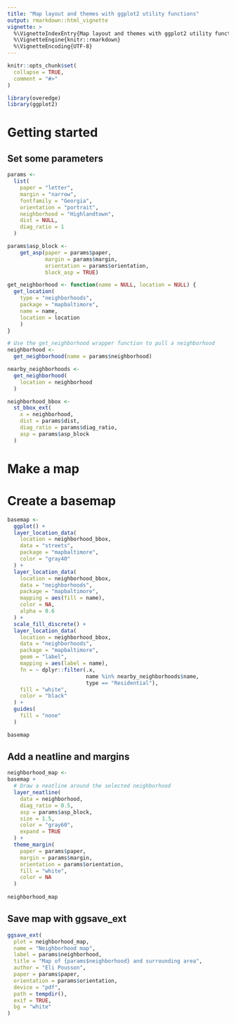 ```yaml
---
title: "Map layout and themes with ggplot2 utility functions"
output: rmarkdown::html_vignette
vignette: >
  %\VignetteIndexEntry{Map layout and themes with ggplot2 utility functions}
  %\VignetteEngine{knitr::rmarkdown}
  %\VignetteEncoding{UTF-8}
---
```


```r
knitr::opts_chunk$set(
  collapse = TRUE,
  comment = "#>"
)
```

```r
library(overedge)
library(ggplot2)
```

# Getting started

## Set some parameters

```r
params <-
  list(
    paper = "letter",
    margin = "narrow",
    fontfamily = "Georgia",
    orientation = "portrait",
    neighborhood = "Highlandtown",
    dist = NULL,
    diag_ratio = 1
  )

params$asp_block <-
    get_asp(paper = params$paper,
            margin = params$margin,
            orientation = params$orientation,
            block_asp = TRUE)

get_neighborhood <- function(name = NULL, location = NULL) {
  get_location(
    type = "neighborhoods",
    package = "mapbaltimore",
    name = name,
    location = location
    )
}

# Use the get_neighborhood wrapper function to pull a neighborhood
neighborhood <-
  get_neighborhood(name = params$neighborhood)

nearby_neighborhoods <-
  get_neighborhood(
    location = neighborhood
  )

neighborhood_bbox <-
  st_bbox_ext(
    x = neighborhood,
    dist = params$dist,
    diag_ratio = params$diag_ratio,
    asp = params$asp_block
  )

```

# Make a map

# Create a basemap

```r
basemap <-
  ggplot() +
  layer_location_data(
    location = neighborhood_bbox,
    data = "streets",
    package = "mapbaltimore",
    color = "gray40"
  ) +
  layer_location_data(
    location = neighborhood_bbox,
    data = "neighborhoods",
    package = "mapbaltimore",
    mapping = aes(fill = name),
    color = NA,
    alpha = 0.6
  ) +
  scale_fill_discrete() +
  layer_location_data(
    location = neighborhood_bbox,
    data = "neighborhoods",
    package = "mapbaltimore",
    geom = "label",
    mapping = aes(label = name),
    fn = ~ dplyr::filter(.x,
                         name %in% nearby_neighborhoods$name,
                         type == "Residential"),
    fill = "white",
    color = "black"
  ) +
  guides(
    fill = "none"
  )

basemap
```

## Add a neatline and margins

```r
neighborhood_map <-
basemap +
  # Draw a neatline around the selected neighborhood
  layer_neatline(
    data = neighborhood,
    diag_ratio = 0.5,
    asp = params$asp_block,
    size = 1.5,
    color = "gray60",
    expand = TRUE
  ) +
  theme_margin(
    paper = params$paper,
    margin = params$margin,
    orientation = params$orientation,
    fill = "white",
    color = NA
  )
  
neighborhood_map
```


## Save map with ggsave_ext

```r
ggsave_ext(
  plot = neighborhood_map,
  name = "Neighborhood map",
  label = params$neighborhood,
  title = "Map of {params$neighborhood} and surrounding area",
  author = "Eli Pousson",
  paper = params$paper,
  orientation = params$orientation,
  device = "pdf",
  path = tempdir(),
  exif = TRUE,
  bg = "white"
)
```

